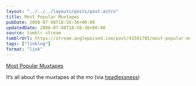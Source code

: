 ```yaml
---
layout: "../../../layouts/posts/post.astro"
title: Most Popular Muxtapes
pubDate: 2008-07-08T18:58:36+00:00
updatedDate: 2008-07-08T18:58:36+00:00
source: tumblr stream
tumblrUrl: https://stream.anglepoised.com/post/41501785/most-popular-muxtapes
tags: ["linklog"]
format: "link"
---
```


[Most Popular Muxtapes][1]

It&rsquo;s all about the muxtapes at the mo (via <a href="http://headlessness.com/">headlessness</a>)

[1]: http://www.vobios.com/muxtape-most-popular/
